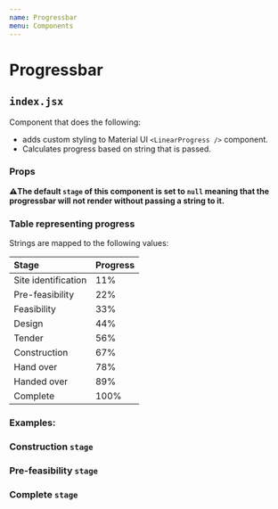 ```yaml
---
name: Progressbar
menu: Components
---
```





# Progressbar

## `index.jsx`

Component that does the following:

 - adds custom styling to Material UI `<LinearProgress />` component.
 - Calculates progress based on string that is passed.

### Props

<PropsTable of={Progressbar} />


**⚠️The default `stage` of this component is set to `null` meaning that the progressbar will not render
without passing a string to it.**

### Table representing progress

Strings are mapped to the following values:

  | Stage               | Progress    |
  | :-------------------| :----------- |
  | Site identification | 11% |
  | Pre-feasibility     | 22% |
  | Feasibility         | 33% |
  | Design              | 44% |
  | Tender              | 56% |
  | Construction        | 67% |
  | Hand over           | 78% |
  | Handed over         | 89% |
  | Complete            | 100%|


### Examples:

### Construction `stage`
<Playground>
  <Progressbar stage="Construction" />
</Playground>

### Pre-feasibility `stage`
<Playground>
  <Progressbar stage="Pre-feasibility" />
</Playground>

### Complete `stage`
<Playground>
  <Progressbar stage="Complete" />
</Playground>
